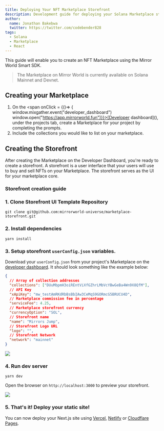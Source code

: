 ```yaml
---
title: Deploying Your NFT Marketplace Storefront
description: Development guide for deploying your Solana Marketplace storefront
author:
  name: Jonathan Bakebwa
  twitter: https://twitter.com/codebender828
tags:
  - Solana
  - Marketplace
  - React
---
```


This guide will enable you to create an NFT Marketplace using the Mirror World
Smart SDK.

> The Marketplace on Mirror World is currently available on Solana Mainnet and
> Devnet.

## Creating your Marketplace

1. On the <span onClick = {()=> { window.mixgather.event("developer_dashboard")
window.open("https://app.mirrorworld.fun")}}>[Developer dashboard]()</span>,
under the projects tab, create a Marketplace for your project by completing
the prompts.
2. Include the collections you would like to list on your marketplace.

## Creating the Storefront

After creating the Marketplace on the Developer Dashboard, you're ready to
create a storefront. A storefront is a user interface that your users will use
to buy and sell NFTs on your Marketplace. The storefront serves as the UI for
your marketplace core.

### Storefront creation guide

### 1. Clone Storefront UI Template Repository

```shell
git clone git@github.com:mirrorworld-universe/marketplace-storefront.git
```

### 2. Install dependencies

```shell
yarn install
```

### 3. Setup storefront `userConfig.json` variables.

Download your `userConfig.json` from your project's Marketplace on the [developer dashboard](https://app.mirrorworld.fun). It should look something like the example below:

```json
{
  // Array of collection addresses
  "collections": ["DUuMbpmH3oiREntViXfGZhrLMbVcYBwGeBa4Wn9X8QfM"],
  // API Key
  "xApiKey": "mw_testAmRKdRbBsBbIAw3CeMqS9GORmcG5BRUCU4D",
  // Marketplace commission fee in percentage
  "serviceFee": 4.25,
  // Marketplace storefront currency
  "currencyOption": "SOL",
  // Storefront name
  "name": "Mirrors Jump",
  // Storefront Logo URL
  "logo": "",
  // Storefront Network
  "network": "mainnet"
}
```

![](https://market-assets.mirrorworld.fun/dashboard/dashboard2.png)

### 4. Run dev server

```shell
yarn dev
```

Open the browser on `http://localhost:3000` to preview your storefront.

![](https://market-assets.mirrorworld.fun/dashboard/storefront.png)

### 5. That's it! Deploy your static site!

You can now deploy your Next.js site using [Vercel](https://vercel.com), [Netlify](https://netlify.com) or [Cloudflare Pages](https://pages.cloudflare.dev).